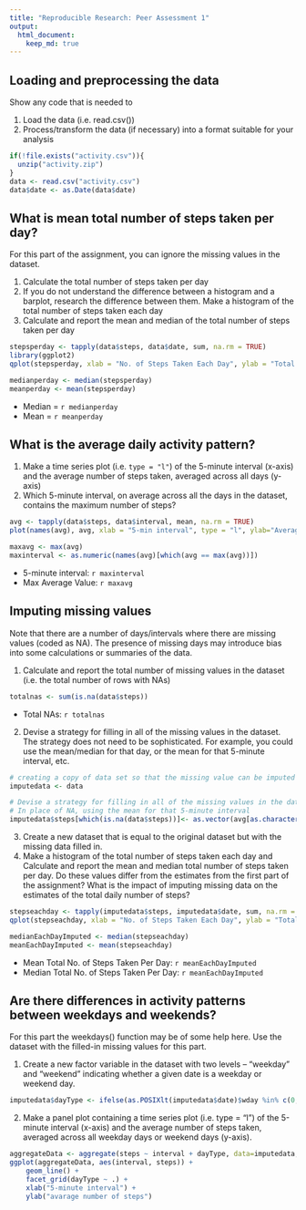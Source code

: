 ```yaml
---
title: "Reproducible Research: Peer Assessment 1"
output: 
  html_document:
    keep_md: true
---
```



## Loading and preprocessing the data
Show any code that is needed to

1. Load the data (i.e. read.csv())
2. Process/transform the data (if necessary) into a format suitable for your analysis

```r
if(!file.exists("activity.csv")){
  unzip("activity.zip")
}
data <- read.csv("activity.csv")
data$date <- as.Date(data$date)
```


## What is mean total number of steps taken per day?
For this part of the assignment, you can ignore the missing values in the dataset.

1. Calculate the total number of steps taken per day
2. If you do not understand the difference between a histogram and a barplot, research the difference between them. Make a histogram of the total number of steps taken each day
3. Calculate and report the mean and median of the total number of steps taken per day

```r
stepsperday <- tapply(data$steps, data$date, sum, na.rm = TRUE)
library(ggplot2)
qplot(stepsperday, xlab = "No. of Steps Taken Each Day", ylab = "Total Frequency", binwidth = 500)
```
```r
medianperday <- median(stepsperday)
meanperday <- mean(stepsperday)
```
- Median = `r medianperday`
- Mean = `r meanperday`


## What is the average daily activity pattern?
1. Make a time series plot (i.e. `type = "l"`) of the 5-minute interval (x-axis) and the average number of steps taken, averaged across all days (y-axis)
2. Which 5-minute interval, on average across all the days in the dataset, contains the maximum number of steps?

```r
avg <- tapply(data$steps, data$interval, mean, na.rm = TRUE)
plot(names(avg), avg, xlab = "5-min interval", type = "l", ylab="Average no. of steps")
```
```r
maxavg <- max(avg)
maxinterval <- as.numeric(names(avg)[which(avg == max(avg))])
```
- 5-minute interval: `r maxinterval`
- Max Average Value: `r maxavg`


## Imputing missing values
Note that there are a number of days/intervals where there are missing values (coded as NA). The presence of missing days may introduce bias into some calculations or summaries of the data.

1. Calculate and report the total number of missing values in the dataset (i.e. the total number of rows with NAs)

```r
totalnas <- sum(is.na(data$steps))
```
- Total NAs: `r totalnas`

2. Devise a strategy for filling in all of the missing values in the dataset. The strategy does not need to be sophisticated. For example, you could use the mean/median for that day, or the mean for that 5-minute interval, etc.

```r
# creating a copy of data set so that the missing value can be imputed in it
imputedata <- data

# Devise a strategy for filling in all of the missing values in the datase.
# In place of NA, using the mean for that 5-minute interval
imputedata$steps[which(is.na(data$steps))]<- as.vector(avg[as.character(data[which(is.na(data$steps)),3])])
```

3. Create a new dataset that is equal to the original dataset but with the missing data filled in.
4. Make a histogram of the total number of steps taken each day and Calculate and report the mean and median total number of steps taken per day. Do these values differ from the estimates from the first part of the assignment? What is the impact of imputing missing data on the estimates of the total daily number of steps?

```r
stepseachday <- tapply(imputedata$steps, imputedata$date, sum, na.rm = TRUE)
qplot(stepseachday, xlab = "No. of Steps Taken Each Day", ylab = "Total Frequency", binwidth = 500)
```
```r
medianEachDayImputed <- median(stepseachday)
meanEachDayImputed <- mean(stepseachday)
```
- Mean Total No. of Steps Taken Per Day: `r meanEachDayImputed`
- Median Total No. of Steps Taken Per Day: `r meanEachDayImputed`



## Are there differences in activity patterns between weekdays and weekends?
For this part the weekdays() function may be of some help here. Use the dataset with the filled-in missing values for this part.

1. Create a new factor variable in the dataset with two levels -- "weekday" and "weekend" indicating whether a given date is a weekday or weekend day.

```r
imputedata$dayType <- ifelse(as.POSIXlt(imputedata$date)$wday %in% c(0,6), "weekends", "weekdays")
```

2. Make a panel plot containing a time series plot (i.e. type = "l") of the 5-minute interval (x-axis) and the average number of steps taken, averaged across all weekday days or weekend days (y-axis). 

```r
aggregateData <- aggregate(steps ~ interval + dayType, data=imputedata, mean)
ggplot(aggregateData, aes(interval, steps)) + 
    geom_line() + 
    facet_grid(dayType ~ .) +
    xlab("5-minute interval") + 
    ylab("avarage number of steps")
```
